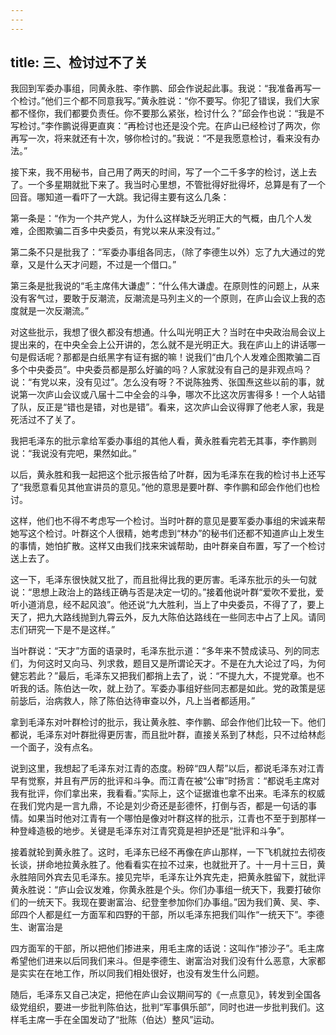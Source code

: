 ```yaml
---
---
---
```

title: 三、检讨过不了关
---



我回到军委办事组，同黄永胜、李作鹏、邱会作说起此事。我说：“我准备再写一个检讨。”他们三个都不同意我写。”黄永胜说：“你不要写。你犯了错误，我们大家都不怪你，我们都要负责任。你不要那么紧张，检讨什么？”邱会作也说：“我是不写检讨。”李作鹏说得更直爽：“再检讨也还是没个完。在庐山已经检讨了两次，你再写一次，将来就还有十次，够你检讨的。”我说：“不是我愿意检讨，看来没有办法。”

接下来，我不用秘书，自己用了两天的时间，写了一个二千多字的检讨，送上去了。一个多星期就批下来了。我当时心里想，不管批得好批得坏，总算是有了一个回音。哪知道一看吓了一大跳。我记得主要有这么几条：

第一条是：“作为一个共产党人，为什么这样缺乏光明正大的气概，由几个人发难，企图欺骗二百多中央委员，有党以来从来没有过。”

第二条不只是批我了：“军委办事组各同志，（除了李德生以外）忘了九大通过的党章，又是什么天才问题，不过是一个借口。”

第三条是批我说的“毛主席伟大谦虚”：“什么伟大谦虚。在原则性的问题上，从来没有客气过，要敢于反潮流，反潮流是马列主义的一个原则，在庐山会议上我的态度就是一次反潮流。”

对这些批示，我想了很久都没有想通。什么叫光明正大？当时在中央政治局会议上提出来的，在中央全会上公开讲的，怎么就不是光明正大。我在庐山上的讲话哪一句是假话呢？那都是白纸黑字有证有据的嘛！说我们“由几个人发难企图欺骗二百多个中央委员”。中央委员都是那么好骗的吗？人家就没有自己的是非观点吗？说：“有党以来，没有见过”。怎么没有呀？不说陈独秀、张国焘这些以前的事，就说第一次庐山会议或八届十二中全会的斗争，哪次不比这次厉害得多！一个人站错了队，反正是“错也是错，对也是错”。看来，这次庐山会议得罪了他老人家，我是死活过不了关了。

我把毛泽东的批示拿给军委办事组的其他人看，黄永胜看完若无其事，李作鹏则说：“我说没有完吧，果然如此。”

以后，黄永胜和我一起把这个批示报告给了叶群，因为毛泽东在我的检讨书上还写了“我愿意看见其他宣讲员的意见。”他的意思是要叶群、李作鹏和邱会作他们也检讨。

这样，他们也不得不考虑写一个检讨。当时叶群的意见是要军委办事组的宋诚来帮她写这个检讨。叶群这个人很精，她考虑到“林办”的秘书们还都不知道庐山上发生的事情，她怕扩散。这样又由我们找来宋诚帮助，由叶群亲自布置，写了一个检讨送上去了。

这一下，毛泽东很快就又批了，而且批得比我的更厉害。毛泽东批示的头一句就说：“思想上政治上的路线正确与否是决定一切的。”接着他说叶群“爱吹不爱批，爱听小道消息，经不起风浪”。他还说“九大胜利，当上了中央委员，不得了了，要上天了，把九大路线抛到九霄云外，反九大陈伯达路线在一些同志中占了上风。请同志们研究一下是不是这样。”

当叶群说：“天才”方面的语录时，毛泽东批示道：“多年来不赞成读马、列的同志们，为何这时又向马、列求救，题目又是所谓论天才。不是在九大论过了吗，为何健忘若此？”最后，毛泽东又把我们都捎上去了，说：“不提九大，不提党章。也不听我的话。陈伯达一吹，就上劲了。军委办事组好些同志都是如此。党的政策是惩前毖后，治病救人，除了陈伯达待审查以外，凡上当者都适用。”

拿到毛泽东对叶群检讨的批示，我让黄永胜、李作鹏、邱会作他们比较一下。他们都说，毛泽东对叶群批得更厉害，而且批叶群，直接关系到了林彪，只不过给林彪一个面子，没有点名。

说到这里，我想起了毛泽东对江青的态度。粉碎“四人帮”以后，都说毛泽东对江青早有觉察，并且有严厉的批评和斗争。而江青在被“公审”时扬言：“都说毛主席对我有批评，你们拿出来，我看看。”实际上，这个证据谁也拿不出来。毛泽东的权威在我们党内是一言九鼎，不论是刘少奇还是彭德怀，打倒与否，都是一句话的事情。如果当时他对江青有一个哪怕是像对叶群这样的批示，江青也不至于到那样一种登峰造极的地步。关键是毛泽东对江青究竟是袒护还是“批评和斗争”。

接着就轮到黄永胜了。这时，毛泽东已经不再像在庐山那样，一下飞机就拉去彻夜长谈，拼命地拉黄永胜了。他看看实在拉不过来，也就批开了。十一月十三日，黄永胜陪同外宾去见毛泽东。接见完毕，毛泽东让外宾先走，把黄永胜留下，就批评黄永胜说：“庐山会议发难，你黄永胜是个头。你们办事组一统天下，我要打破你们的一统天下。我现在要谢富治、纪登奎参加你们办事组。”因为我们黄、吴、李、邱四个人都是红一方面军和四野的干部，所以毛泽东把我们叫作“一统天下”。李德生、谢富治是

四方面军的干部，所以把他们掺进来，用毛主席的话说：这叫作“掺沙子”。毛主席希望他们进来以后同我们来斗。但是李德生、谢富治对我们没有什么恶意，大家都是实实在在地工作，所以同我们相处很好，也没有发生什么问题。

随后，毛泽东又自己决定，把他在庐山会议期间写的《一点意见》，转发到全国各级党组织，要进一步批判陈伯达，批判“军事俱乐部”，同时也进一步批判我们。这样毛主席一手在全国发动了“批陈（伯达）整风”运动。